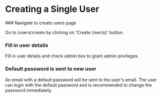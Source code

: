 
# Creating a Single User

<Steps>
### Navigate to create users page

Go to /users/create by clicking on 'Create User(s)' button.

### Fill in user details

Fill in user details and check admin box to grant admin privileges.

### Default password is sent to new user

An email with a default password will be sent to the user's email. The user can login with the default password and is recommended to change the password immediately.

</Steps>